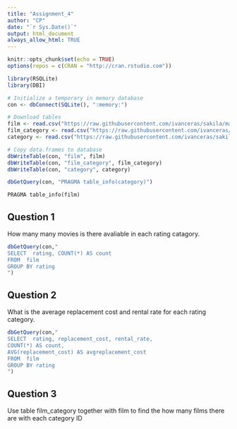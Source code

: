 ```yaml
---
title: "Assignment_4"
author: "CP"
date: "`r Sys.Date()`"
output: html_document
always_allow_html: TRUE
---
```


```r
knitr::opts_chunk$set(echo = TRUE)
options(repos = c(CRAN = "http://cran.rstudio.com"))
```

```r
library(RSQLite)
library(DBI)

# Initialize a temporary in memory database
con <- dbConnect(SQLite(), ":memory:")

# Download tables
film <- read.csv("https://raw.githubusercontent.com/ivanceras/sakila/master/csv-sakila-db/film.csv")
film_category <- read.csv("https://raw.githubusercontent.com/ivanceras/sakila/master/csv-sakila-db/film_category.csv")
category <- read.csv("https://raw.githubusercontent.com/ivanceras/sakila/master/csv-sakila-db/category.csv")

# Copy data.frames to database
dbWriteTable(con, "film", film)
dbWriteTable(con, "film_category", film_category)
dbWriteTable(con, "category", category)
```
```r
dbGetQuery(con, "PRAGMA table_info(category)")
```


```sql
PRAGMA table_info(film)

```

## Question 1
How many many movies is there avaliable in each rating catagory.

```r
dbGetQuery(con,"
SELECT  rating, COUNT(*) AS count
FROM  film
GROUP BY rating
")
```

## Question 2
What is the average replacement cost and rental rate for each rating category.
```r
dbGetQuery(con,"
SELECT  rating, replacement_cost, rental_rate,
COUNT(*) AS count,
AVG(replacement_cost) AS avgreplacement_cost
FROM  film
GROUP BY rating
")
```

## Question 3
Use table film_category together with film to find the how many films there are with each category ID

```r

```

